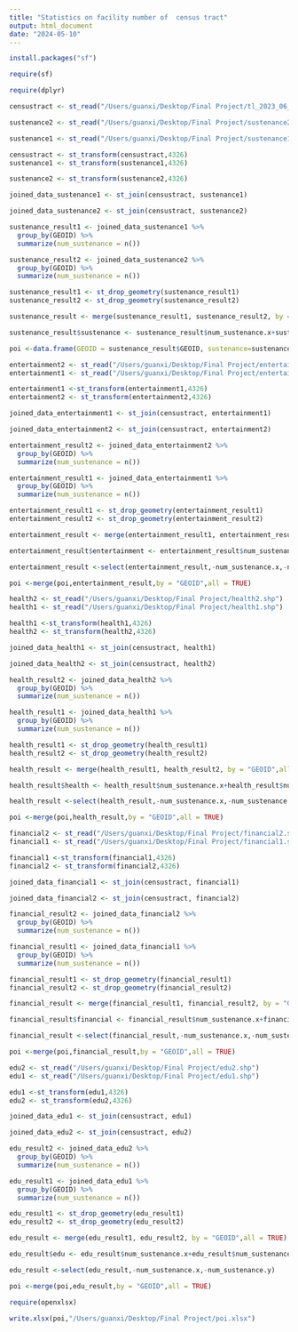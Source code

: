```yaml
---
title: "Statistics on facility number of  census tract"
output: html_document
date: "2024-05-10"
---
```



```r
install.packages("sf")
```
```r
require(sf)
```

```r
require(dplyr)
```
```r
censustract <- st_read("/Users/guanxi/Desktop/Final Project/tl_2023_06_tract/tl_2023_06_tract.shp")
```
```r
sustenance2 <- st_read("/Users/guanxi/Desktop/Final Project/sustenance2.shp")
```
```r
sustenance1 <- st_read("/Users/guanxi/Desktop/Final Project/sustenance1.shp")
```
```r
censustract <- st_transform(censustract,4326)
sustenance1 <- st_transform(sustenance1,4326)
```
```r
sustenance2 <- st_transform(sustenance2,4326)
```

```r
joined_data_sustenance1 <- st_join(censustract, sustenance1)
```
```r
joined_data_sustenance2 <- st_join(censustract, sustenance2)
```

```r
sustenance_result1 <- joined_data_sustenance1 %>%
  group_by(GEOID) %>%
  summarize(num_sustenance = n())

```


```r
sustenance_result2 <- joined_data_sustenance2 %>%
  group_by(GEOID) %>%
  summarize(num_sustenance = n())

```
```r
sustenance_result1 <- st_drop_geometry(sustenance_result1)
sustenance_result2 <- st_drop_geometry(sustenance_result2)
```

```r
sustenance_result <- merge(sustenance_result1, sustenance_result2, by = "GEOID",all = TRUE)
```
```r
sustenance_result$sustenance <- sustenance_result$num_sustenance.x+sustenance_result$num_sustenance.y
```
```r
poi <-data.frame(GEOID = sustenance_result$GEOID, sustenance=sustenance_result$sustenance)
```


```r
entertainment2 <- st_read("/Users/guanxi/Desktop/Final Project/entertainment2.shp")
entertainment1 <- st_read("/Users/guanxi/Desktop/Final Project/entertainment1.shp")
```
```r
entertainment1 <-st_transform(entertainment1,4326)
entertainment2 <- st_transform(entertainment2,4326)
```


```r
joined_data_entertainment1 <- st_join(censustract, entertainment1)
```
```r
joined_data_entertainment2 <- st_join(censustract, entertainment2)
```

```r
entertainment_result2 <- joined_data_entertainment2 %>%
  group_by(GEOID) %>%
  summarize(num_sustenance = n())

entertainment_result1 <- joined_data_entertainment1 %>%
  group_by(GEOID) %>%
  summarize(num_sustenance = n())

```
```r
entertainment_result1 <- st_drop_geometry(entertainment_result1)
entertainment_result2 <- st_drop_geometry(entertainment_result2)
```

```r
entertainment_result <- merge(entertainment_result1, entertainment_result2, by = "GEOID",all = TRUE)
```
```r
entertainment_result$entertainment <- entertainment_result$num_sustenance.x+entertainment_result$num_sustenance.y
```
```r
entertainment_result <-select(entertainment_result,-num_sustenance.x,-num_sustenance.y)
```

```r
poi <-merge(poi,entertainment_result,by = "GEOID",all = TRUE)
```

```r
health2 <- st_read("/Users/guanxi/Desktop/Final Project/health2.shp")
health1 <- st_read("/Users/guanxi/Desktop/Final Project/health1.shp")
```
```r
health1 <-st_transform(health1,4326)
health2 <- st_transform(health2,4326)
```
```r
joined_data_health1 <- st_join(censustract, health1)

joined_data_health2 <- st_join(censustract, health2)

health_result2 <- joined_data_health2 %>%
  group_by(GEOID) %>%
  summarize(num_sustenance = n())

health_result1 <- joined_data_health1 %>%
  group_by(GEOID) %>%
  summarize(num_sustenance = n())

```
```r
health_result1 <- st_drop_geometry(health_result1)
health_result2 <- st_drop_geometry(health_result2)
```

```r
health_result <- merge(health_result1, health_result2, by = "GEOID",all = TRUE)
```
```r
health_result$health <- health_result$num_sustenance.x+health_result$num_sustenance.y
```
```r
health_result <-select(health_result,-num_sustenance.x,-num_sustenance.y)
```

```r
poi <-merge(poi,health_result,by = "GEOID",all = TRUE)
```

```r
financial2 <- st_read("/Users/guanxi/Desktop/Final Project/financial2.shp")
financial1 <- st_read("/Users/guanxi/Desktop/Final Project/financial1.shp")
```
```r
financial1 <-st_transform(financial1,4326)
financial2 <- st_transform(financial2,4326)
```
```r
joined_data_financial1 <- st_join(censustract, financial1)

joined_data_financial2 <- st_join(censustract, financial2)

financial_result2 <- joined_data_financial2 %>%
  group_by(GEOID) %>%
  summarize(num_sustenance = n())

financial_result1 <- joined_data_financial1 %>%
  group_by(GEOID) %>%
  summarize(num_sustenance = n())

```
```r
financial_result1 <- st_drop_geometry(financial_result1)
financial_result2 <- st_drop_geometry(financial_result2)
```

```r
financial_result <- merge(financial_result1, financial_result2, by = "GEOID",all = TRUE)
```
```r
financial_result$financial <- financial_result$num_sustenance.x+financial_result$num_sustenance.y
```
```r
financial_result <-select(financial_result,-num_sustenance.x,-num_sustenance.y)
```

```r
poi <-merge(poi,financial_result,by = "GEOID",all = TRUE)
```
```r
edu2 <- st_read("/Users/guanxi/Desktop/Final Project/edu2.shp")
edu1 <- st_read("/Users/guanxi/Desktop/Final Project/edu1.shp")
```
```r
edu1 <-st_transform(edu1,4326)
edu2 <- st_transform(edu2,4326)
```
```r
joined_data_edu1 <- st_join(censustract, edu1)

joined_data_edu2 <- st_join(censustract, edu2)

edu_result2 <- joined_data_edu2 %>%
  group_by(GEOID) %>%
  summarize(num_sustenance = n())

edu_result1 <- joined_data_edu1 %>%
  group_by(GEOID) %>%
  summarize(num_sustenance = n())

```
```r
edu_result1 <- st_drop_geometry(edu_result1)
edu_result2 <- st_drop_geometry(edu_result2)
```

```r
edu_result <- merge(edu_result1, edu_result2, by = "GEOID",all = TRUE)
```
```r
edu_result$edu <- edu_result$num_sustenance.x+edu_result$num_sustenance.y
```
```r
edu_result <-select(edu_result,-num_sustenance.x,-num_sustenance.y)
```

```r
poi <-merge(poi,edu_result,by = "GEOID",all = TRUE)
```
```r
require(openxlsx)
```
```r
write.xlsx(poi,"/Users/guanxi/Desktop/Final Project/poi.xlsx")
```

